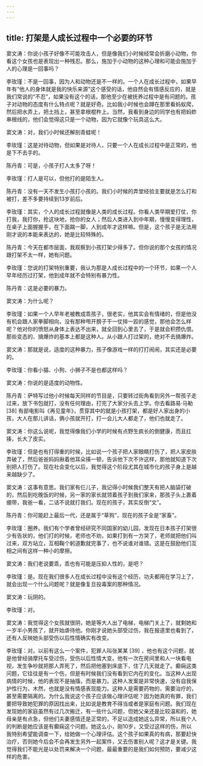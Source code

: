```yaml
---
---
---
```

title: 打架是人成长过程中一个必要的环节
---




窦文涛：你说小孩子好像不可能攻击人，但是像我们小时候经常会折磨小动物，你看这个女孩也是表现出一种残忍。那么，施加于小动物的这种心理和可能会施加于人的心理是一回事吗？

李玫瑾：不是一回事，因为人和动物还是不一样的。一个人在成长过程中，如果早年有“他人的身体就是我的快乐来源”这个感受的话，他自然会有情感反应的，就是我们常说的“不忍”，如果没有这个的话，那他至少在被抚养过程中是有问题的。孩子对动物的态度有什么特点呢？就是好奇。比如我小时候也会蹲在那里看蚂蚁爬，然后把水弄上，把土挡上，甚至拿根棍杵上。当然，我看到身边的同学也有把蚂蚱串根线的，他们会觉得这只是一个动物，因为它就像个玩具这么大。

窦文涛：对，我们小时候还解剖青蛙呢！

李玫瑾：这是对待动物，但如果是对待人，只要一个人在成长过程中是正常的，他是下不去手的。

陈丹青：可是，小孩子打人太多了呀！

李玫瑾：打人是可以，但他打的是陌生人。

陈丹青：没有一天不发生小孩打小孩的。我们小时候的弄堂经验主要就是怎么打和被打，差不多要持续到13岁前后。

李玫瑾：其实，个人的成长过程就像是人类的成长过程。你看人类早期爱打仗，你打我，我打你，抢这块地，抢你的女人；然后人类进入到中年期，慢慢变得理性，在桌子上面握握手，在下面踹一脚，人到成年才这样嘛。但是，这个孩子是无法用刚才说的本能来表达的，她是比较特殊的。

陈丹青：今天在都市层面，我观察到小孩打架少得多了。但你说的那个女孩的情况跟打架不太一样，她有问题。

李玫瑾：您说的打架特别重要，我认为那是人成长过程中的一个环节，如果一个人早年经历过打架，他到成年就不会特别有暴力性。

陈丹青：这是必要的暴力。

窦文涛：为什么呢？

李玫瑾：如果一个人早年老被教成乖孩子，很老实，他其实会有情绪的，但是他没有机会跟人家拳脚相向，没有那种甩开膀子干一仗摔一跤的感觉，那他会怎么样呢？他对你的愤怒从身体上表达不出来，就全回到心里去了，于是就会积攒仇恨。那些变态的、搞爆炸的基本上都是这种人。从小跟人打过架的，绝对不去搞爆炸。

窦文涛：那就是说，适度的这种暴力，孩子像游戏一样的打打闹闹，其实还是必要的。

李玫瑾：你看小猫、小狗、小狮子不是也都这样吗？

窦文涛：你说的是适度的动物性。

陈丹青：萨特写过他小时候每天同样的节目是，只要转过街角看到另外一帮孩子走过来，放下书包就打，没有任何理由，打完了大家分头去上学。你去看路易·马勒 [38] 有部电影叫《再见童年》，贯穿其中的就是小孩打架，都是好人家出身的小孩，大人在那儿讲话，俩小孩就开打，打一会儿大人都走了，他们也就走了。

窦文涛：你这么说呢，我觉得像我们小学的时候有点野生疯长的倒健康，而且扛揍，长大了皮实。

李玫瑾：但是也有打得重的时候，比如说一个孩子把人家眼睛打伤了，把人家皮肤弄破了，然后爸爸妈妈揪着他耳朵揍一顿，告诉他下次不许这样，那他就知道下次别把人打伤了。现在社会变化以后，我觉得这个阶段尤其在城市化的孩子身上是越来越缺少了。

窦文涛：这事有意思。我们家有仨儿子，我记得小时候我们整天有把人脑袋打破的，然后到吃晚饭的时候，另一家的家长就领着孩子到我们家来，那孩子头上裹着绷带，我爸一看，二话不说就打我们。现在的孩子，其实反倒“文”。

陈丹青：你可能赶上最后一代，还是属于“草狗”，现在的孩子全是“家畜”。

李玫瑾：圈养。我们有个学者曾经研究不同国家的幼儿园，发现在日本孩子打架很少有告状的，他们打的时候，老师也不劝，如果打到有一方哭了，老师就把他们叫过来，双方站立，互相鞠个躬道歉就完事了，也不说谁对谁错。这是在鼓励他们互相之间有这样一种小的摩擦。

窦文涛：我们老说要乖，乖也有可能是压抑人性的，是吧？

李玫瑾：是。现在我们很多人在成长过程中没有这个经历，功夫都用在学习上了，就会出现一个什么问题呢？就是像复旦投毒案的那种情况。

窦文涛：玩阴的。

李玫瑾：对。

窦文涛：我觉得这个女孩就很阴，她是等大人出了电梯，电梯门关上了，就剩她和一岁半小男孩了，就开始虐待他。你刚才说她头部受过伤，我在报道里也看到了，还有人反映她头部受伤以后性情确实有改变。

李玫瑾：对。以前有这么一个案件，犯罪人叫张某某 [39] ，他也有这个问题，就是他曾经骑摩托车受过伤，受伤以后性情大变。他有一次在房间里和人一块看电视，发生争吵就把那人弄死了，然后把他塞到床底下，住了几天就走了。癫痫这类问题，它往往是有一个伤，但是有时候我们没有看到它内在的变化。当这种人出现病情的时候，他的表现不是抽搐，而是暴力。这种人发案是非常快速，没有自我保护性行为，木然，也就是没有情感表现能力。这种人是需要药物的，需要治疗的，甚至需要隔离的。为什么我说这个孩子应该做心理评估呢？因为她真的有罪，我们要把导致她犯罪的原因找出来，比如说是教育不得当或者是家庭有问题。我们现在发现她的家庭虽然有过几次搬迁，有一些什么问题，但她父亲还是比较温和的，她母亲是有点急，但他们夫妻感情还是正常的，不足以造成她这么异常，所以我个人的判断是她应该是有癫痫这个问题。她这么小，刚10岁，又受过这样的伤，所以我特别希望能调查一下，给她做一个心理评估。这个孩子如果真的有病，那要赶快治疗，否则她今后会不会再发生另外一起案件，又去伤害别人呢？这才是关键。我觉得我们不能光是以处罚来解决一个问题，最最重要的是我们如何预防，要减少这样的危害。